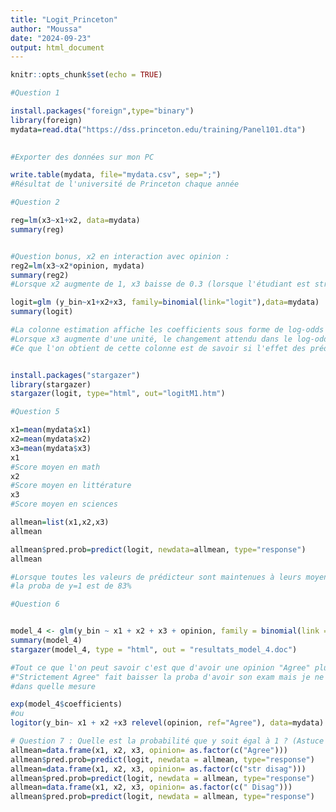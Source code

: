 ```yaml
---
title: "Logit_Princeton"
author: "Moussa"
date: "2024-09-23"
output: html_document
---
```


```r
knitr::opts_chunk$set(echo = TRUE)
```

```r
#Question 1

install.packages("foreign",type="binary")
library(foreign)
mydata=read.dta("https://dss.princeton.edu/training/Panel101.dta")

  
#Exporter des données sur mon PC

write.table(mydata, file="mydata.csv", sep=";")
#Résultat de l'université de Princeton chaque année
```

```r
#Question 2  

reg=lm(x3~x1+x2, data=mydata)
summary(reg)


#Question bonus, x2 en interaction avec opinion :
reg2=lm(x3~x2*opinion, mydata)
summary(reg2)
#Lorsque x2 augmente de 1, x3 baisse de 0.3 (lorsque l'étudiant est strictement d'accord avec la politique de la fac)

```


```r
logit=glm (y_bin~x1+x2+x3, family=binomial(link="logit"),data=mydata)
summary(logit)

#La colonne estimation affiche les coefficients sous forme de log-odds
#Lorsque x3 augmente d'une unité, le changement attendu dans le log-odds (log chance) est de 0.75
#Ce que l'on obtient de cette colonne est de savoir si l'effet des prédicteur est positif ou négatif. Il faut attendre la suite.


install.packages("stargazer")
library(stargazer)
stargazer(logit, type="html", out="logitM1.htm")

```


```r

#Question 5

x1=mean(mydata$x1)
x2=mean(mydata$x2)
x3=mean(mydata$x3)
x1
#Score moyen en math
x2
#Score moyen en littérature
x3
#Score moyen en sciences

allmean=list(x1,x2,x3)
allmean

allmean$pred.prob=predict(logit, newdata=allmean, type="response")
allmean

#Lorsque toutes les valeurs de prédicteur sont maintenues à leurs moyennes,
#la proba de y=1 est de 83%
```



```r
#Question 6


model_4 <- glm(y_bin ~ x1 + x2 + x3 + opinion, family = binomial(link = "logit"), data = mydata)
summary(model_4)
stargazer(model_4, type = "html", out = "resultats_model_4.doc")

#Tout ce que l'on peut savoir c'est que d'avoir une opinion "Agree" plutôt que
#"Strictement Agree" fait baisser la proba d'avoir son exam mais je ne sais pas
#dans quelle mesure

exp(model_4$coefficients)
#ou 
logitor(y_bin~ x1 + x2 +x3 relevel(opinion, ref="Agree"), data=mydata)

```



```r
# Question 7 : Quelle est la probabilité que y soit égal à 1 ? (Astuce : Il n'est pas possible d'estimer la moyenne d'une variable catégorielle, mais on peut calculer la proba que y = 1 pour chaque cas, ex : Estimer la proba que y= 1 lorsque opinion = "Agree" etc)
allmean=data.frame(x1, x2, x3, opinion= as.factor(c("Agree")))
allmean$pred.prob=predict(logit, newdata = allmean, type="response")
allmean=data.frame(x1, x2, x3, opinion= as.factor(c("str disag")))
allmean$pred.prob=predict(logit, newdata = allmean, type="response")
allmean=data.frame(x1, x2, x3, opinion= as.factor(c(" Disag")))
allmean$pred.prob=predict(logit, newdata = allmean, type="response")
```


